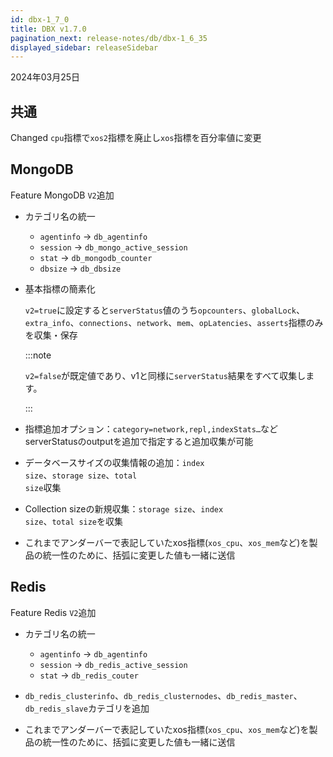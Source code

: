 ```yaml
---
id: dbx-1_7_0
title: DBX v1.7.0
pagination_next: release-notes/db/dbx-1_6_35
displayed_sidebar: releaseSidebar
---
```


2024年03月25日

## 共通

<Status>Changed</Status> <code>cpu</code>指標で<code>xos2</code>指標を廃止し<code>xos</code>指標を百分率値に変更

## MongoDB

<Status>Feature</Status> MongoDB <code class="my">V2</code>追加

- カテゴリ名の統一

  - <code>agentinfo</code> → <code>db_agentinfo</code>
  - <code>session</code> → <code>db_mongo_active_session</code>
  - <code>stat</code> → <code>db_mongodb_counter</code>
  - <code>dbsize</code> → <code>db_dbsize</code>

- 基本指標の簡素化

  <code>v2=true</code>に設定すると<code>serverStatus</code>値のうち<code>opcounters</code>、<code>globalLock</code>、<code>extra_info</code>、<code>connections</code>、<code>network</code>、<code>mem</code>、<code>opLatencies</code>、<code>asserts</code>指標のみを収集・保存

  :::note

  <code>v2=false</code>が既定値であり、v1と同様に<code>serverStatus</code>結果をすべて収集します。

  :::

- 指標追加オプション：<code>category=network,repl,indexStats…</code>などserverStatusのoutputを追加で指定すると追加収集が可能

- データベースサイズの収集情報の追加：<code>index size</code>、<code>storage size</code>、<code>total size</code>収集

- Collection sizeの新規収集：<code>storage size</code>、<code>index size</code>、<code>total size</code>を収集

- これまでアンダーバーで表記していたxos指標(<code>xos_cpu</code>、<code>xos_mem</code>など)を製品の統一性のために、括弧に変更した値も一緒に送信

## Redis

<Status>Feature</Status> Redis <code class="my">V2</code>追加

- カテゴリ名の統一

  - <code>agentinfo</code> → <code>db_agentinfo</code>
  - <code>session</code> → <code>db_redis_active_session</code>
  - <code>stat</code> → <code>db_redis_couter</code>

- <code>db_redis_clusterinfo</code>、<code>db_redis_clusternodes</code>、<code>db_redis_master</code>、<code>db_redis_slave</code>カテゴリを追加

- これまでアンダーバーで表記していたxos指標(<code>xos_cpu</code>、<code>xos_mem</code>など)を製品の統一性のために、括弧に変更した値も一緒に送信
